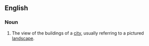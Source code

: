 ==English==

===Noun===
{{en-noun}}

# The view of the buildings of a [[city]], usually referring to a pictured [[landscape]].